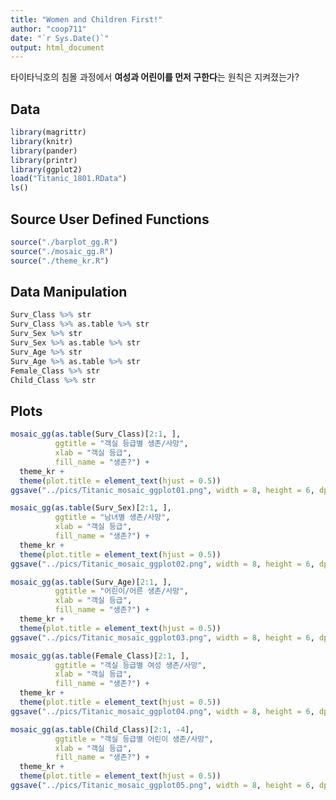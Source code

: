 ```yaml
---
title: "Women and Children First!"
author: "coop711"
date: "`r Sys.Date()`"
output: html_document
---
```


타이타닉호의 침몰 과정에서 **여성과 어린이를 먼저 구한다**는 원칙은 지켜졌는가?

## Data


```r
library(magrittr)
library(knitr)
library(pander)
library(printr)
library(ggplot2)
load("Titanic_1801.RData")
ls()
```

## Source User Defined Functions

```r
source("./barplot_gg.R")
source("./mosaic_gg.R")
source("./theme_kr.R")
```

## Data Manipulation

```r
Surv_Class %>% str
Surv_Class %>% as.table %>% str
Surv_Sex %>% str
Surv_Sex %>% as.table %>% str
Surv_Age %>% str
Surv_Age %>% as.table %>% str
Female_Class %>% str
Child_Class %>% str
```

## Plots 

```r
mosaic_gg(as.table(Surv_Class)[2:1, ], 
          ggtitle = "객실 등급별 생존/사망",
          xlab = "객실 등급", 
          fill_name = "생존?") + 
  theme_kr + 
  theme(plot.title = element_text(hjust = 0.5))
ggsave("../pics/Titanic_mosaic_ggplot01.png", width = 8, height = 6, dpi = 72)
```
```r
mosaic_gg(as.table(Surv_Sex)[2:1, ], 
          ggtitle = "남녀별 생존/사망", 
          xlab = "객실 등급", 
          fill_name = "생존?") + 
  theme_kr + 
  theme(plot.title = element_text(hjust = 0.5))
ggsave("../pics/Titanic_mosaic_ggplot02.png", width = 8, height = 6, dpi = 72)
```


```r
mosaic_gg(as.table(Surv_Age)[2:1, ], 
          ggtitle = "어린이/어른 생존/사망", 
          xlab = "객실 등급", 
          fill_name = "생존?") + 
  theme_kr + 
  theme(plot.title = element_text(hjust = 0.5))
ggsave("../pics/Titanic_mosaic_ggplot03.png", width = 8, height = 6, dpi = 72)
```


```r
mosaic_gg(as.table(Female_Class)[2:1, ], 
          ggtitle = "객실 등급별 여성 생존/사망", 
          xlab = "객실 등급", 
          fill_name = "생존?") + 
  theme_kr + 
  theme(plot.title = element_text(hjust = 0.5))
ggsave("../pics/Titanic_mosaic_ggplot04.png", width = 8, height = 6, dpi = 72)
```


```r
mosaic_gg(as.table(Child_Class)[2:1, -4], 
          ggtitle = "객실 등급별 어린이 생존/사망", 
          xlab = "객실 등급", 
          fill_name = "생존?") + 
  theme_kr + 
  theme(plot.title = element_text(hjust = 0.5)) 
ggsave("../pics/Titanic_mosaic_ggplot05.png", width = 8, height = 6, dpi = 72)
```


